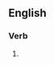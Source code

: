 ==English==

===Verb===
{{head|en|verb form}}

# {{present participle of|inspissate|lang=en|nocat=1}}